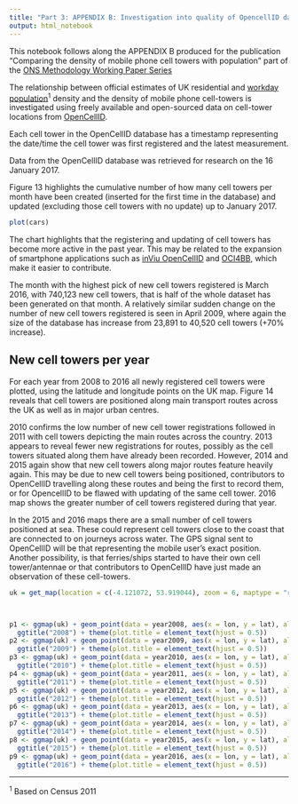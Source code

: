 ```yaml
---
title: "Part 3: APPENDIX B: Investigation into quality of OpencellID data"
output: html_notebook
---
```


This notebook follows along the APPENDIX B produced for the publication "Comparing the density of mobile phone cell towers with population" part of the [ONS Methodology Working Paper Series]()

The relationship between official estimates of UK residential and [workday population](https://www.ons.gov.uk/peoplepopulationandcommunity/populationandmigration/populationestimates/articles/theworkdaypopulationofenglandandwales/2013-10-31#data)<sup>1</sup> density and the density of mobile phone cell-towers is investigated using freely available and open-sourced data on cell-tower locations from [OpenCellID](https://opencellid.org/).

Each cell tower in the OpenCellID database has a timestamp representing the date/time the cell tower was first registered and the latest measurement. 

Data from the OpenCellID database was retrieved for research on the 16 January 2017.

Figure 13 highlights the cumulative number of how many cell towers per month have been created (inserted for the first time in the database) and updated (excluding those cell towers with no update) up to January 2017.


```r
plot(cars)
```

The chart highlights that the registering and updating of cell towers has become more active in the past year. This may be related to the expansion of smartphone applications such as [inViu OpenCellID](http://wiki.opencellid.org/wiki/Data_sources) and [OCI4BB](https://sourceforge.net/projects/oci4bb/), which make it easier to contribute.

The month with the highest pick of new cell towers registered is March 2016, with 740,123 new cell towers, that is half of the whole dataset has been generated on that month. A relatively similar sudden change on the number of new cell towers registered is seen in April 2009, where again the size of the database has increase from 23,891 to 40,520 cell towers (+70% increase).

## New cell towers per year

For each year from 2008 to 2016 all newly registered cell towers were plotted, using the latitude and longitude points on the UK map. Figure 14 reveals that cell towers are positioned along main transport routes across the UK as well as in major urban centres.

2010 confirms the low number of new cell tower registrations followed in 2011 with cell towers depicting the main routes across the country. 2013 appears to reveal fewer new registrations for routes, possibly as the cell towers situated along them have already been recorded. However, 2014 and 2015 again show that new cell towers along major routes feature heavily again. This may be due to new cell towers being positioned, contributors to OpenCellID travelling along these routes and being the first to record them, or for OpencellID to be flawed with updating of the same cell tower. 2016 map shows the greater number of cell towers registered during that year. 

In the 2015 and 2016 maps there are a small number of cell towers positioned at sea. These could represent cell towers close to the coast that are connected to on journeys across water. The GPS signal sent to OpenCellID will be that representing the mobile user’s exact position. Another possibility, is that ferries/ships started to have their own cell tower/antennae or that contributors to OpenCellID have just made an observation of these cell-towers.   

```r
uk = get_map(location = c(-4.121072, 53.919044), zoom = 6, maptype = "roadmap")



p1 <- ggmap(uk) + geom_point(data = year2008, aes(x = lon, y = lat), alpha = 0.2, color = "red", size = .5) +
  ggtitle("2008") + theme(plot.title = element_text(hjust = 0.5))
p2 <- ggmap(uk) + geom_point(data = year2009, aes(x = lon, y = lat), alpha = 0.2, color = "red",  size = .5) +
  ggtitle("2009") + theme(plot.title = element_text(hjust = 0.5))
p3 <- ggmap(uk) + geom_point(data = year2010, aes(x = lon, y = lat), alpha = 0.2, color = "red",  size = .5) +
  ggtitle("2010") + theme(plot.title = element_text(hjust = 0.5))
p4 <- ggmap(uk) + geom_point(data = year2011, aes(x = lon, y = lat), alpha = 0.2, color = "red",  size = .5) +
  ggtitle("2011") + theme(plot.title = element_text(hjust = 0.5))
p5 <- ggmap(uk) + geom_point(data = year2012, aes(x = lon, y = lat), alpha = 0.2, color = "red",  size = .5) +
  ggtitle("2012") + theme(plot.title = element_text(hjust = 0.5))
p6 <- ggmap(uk) + geom_point(data = year2013, aes(x = lon, y = lat), alpha = 0.2, color = "red",  size = .5) +
  ggtitle("2013") + theme(plot.title = element_text(hjust = 0.5))
p7 <- ggmap(uk) + geom_point(data = year2014, aes(x = lon, y = lat), alpha = 0.2, color = "red",  size = .5) +
  ggtitle("2014") + theme(plot.title = element_text(hjust = 0.5))
p8 <- ggmap(uk) + geom_point(data = year2015, aes(x = lon, y = lat), alpha = 0.2, color = "red",  size = 0.5) +
  ggtitle("2015") + theme(plot.title = element_text(hjust = 0.5))
p9 <- ggmap(uk) + geom_point(data = year2016, aes(x = lon, y = lat), alpha = 0.2, color = "red",  size = 0.5) +
  ggtitle("2016") + theme(plot.title = element_text(hjust = 0.5))
```


---
<sup>1</sup> Based on Census 2011

